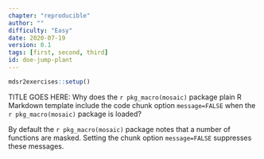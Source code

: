 ```yaml
---
chapter: "reproducible"
author: ""
difficulty: "Easy"
date: 2020-07-19 
version: 0.1
tags: [first, second, third]
id: doe-jump-plant
---
```


```r
mdsr2exercises::setup()
```

TITLE GOES HERE: Why does the `r pkg_macro(mosaic)` package plain R Markdown template include the code chunk option `message=FALSE` when the `r pkg_macro(mosaic)` package is loaded?

 <!--begin-answer-->
By default the `r pkg_macro(mosaic)` package notes that a number of functions are masked.  Setting the
chunk option `message=FALSE` suppresses these messages.
 <!--end-answer-->


